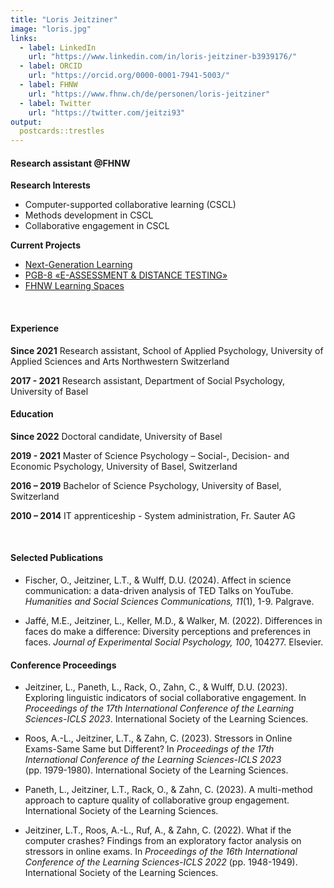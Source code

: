 ```yaml
---
title: "Loris Jeitziner"
image: "loris.jpg"
links:
  - label: LinkedIn
    url: "https://www.linkedin.com/in/loris-jeitziner-b3939176/"
  - label: ORCID
    url: "https://orcid.org/0000-0001-7941-5003/"
  - label: FHNW
    url: "https://www.fhnw.ch/de/personen/loris-jeitziner"
  - label: Twitter
    url: "https://twitter.com/jeitzi93"
output:
  postcards::trestles
---
```

 
#### Research assistant @FHNW

**Research Interests** 

* Computer-supported collaborative learning (CSCL)
* Methods development in CSCL
* Collaborative engagement in CSCL

**Current Projects**

* [Next-Generation Learning](https://www.fhnw.ch/de/forschung-und-dienstleistungen/psychologie/soziale-und-digitale-interaktion/next-generation-learning)
* [PGB-8 «E-ASSESSMENT & DISTANCE TESTING»](https://newlearning.fhnw.ch/pgb-8-e-assessment-distance-testing/)
* [FHNW Learning Spaces](https://www.fhnw.ch/de/die-fhnw/strategische-entwicklungsschwerpunkte/strategische-initiativen-18-20/learning-spaces)

<br/>

#### Experience

**Since 2021**
Research assistant, School of Applied Psychology, University of Applied Sciences and Arts Northwestern Switzerland

**2017 - 2021**
Research assistant, Department of Social Psychology, University of Basel

#### Education

**Since 2022**
Doctoral candidate, University of Basel

**2019 - 2021**
Master of Science Psychology – Social-, Decision- and Economic Psychology, University of Basel, Switzerland

**2016 – 2019**
Bachelor of Science Psychology, University of Basel, Switzerland

**2010 – 2014**
IT apprenticeship - System administration, Fr. Sauter AG

<br/>

#### Selected Publications

- Fischer, O., Jeitziner, L.T., & Wulff, D.U. (2024). Affect in science communication: a data-driven analysis of TED Talks on YouTube. *Humanities and Social Sciences Communications, 11*(1), 1-9. Palgrave.

- Jaffé, M.E., Jeitziner, L., Keller, M.D., & Walker, M. (2022). Differences in faces do make a difference: Diversity perceptions and preferences in faces. *Journal of Experimental Social Psychology, 100*, 104277. Elsevier.

#### Conference Proceedings

- Jeitziner, L., Paneth, L., Rack, O., Zahn, C., & Wulff, D.U. (2023). Exploring linguistic indicators of social collaborative engagement. In *Proceedings of the 17th International Conference of the Learning Sciences-ICLS 2023*. International Society of the Learning Sciences.

- Roos, A.-L., Jeitziner, L.T., & Zahn, C. (2023). Stressors in Online Exams-Same Same but Different? In *Proceedings of the 17th International Conference of the Learning Sciences-ICLS 2023* (pp. 1979-1980). International Society of the Learning Sciences.

- Paneth, L., Jeitziner, L.T., Rack, O., & Zahn, C. (2023). A multi-method approach to capture quality of collaborative group engagement. International Society of the Learning Sciences.

- Jeitziner, L.T., Roos, A.-L., Ruf, A., & Zahn, C. (2022). What if the computer crashes? Findings from an exploratory factor analysis on stressors in online exams. In *Proceedings of the 16th International Conference of the Learning Sciences-ICLS 2022* (pp. 1948-1949). International Society of the Learning Sciences.

